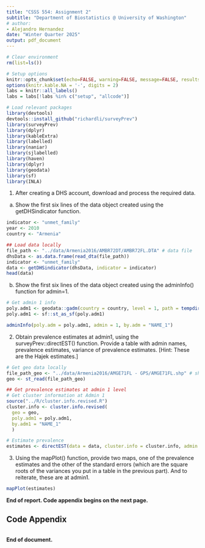 ```yaml
---
title: "CSSS 554: Assignment 2"
subtitle: "Department of Biostatistics @ University of Washington"
# author: 
- Alejandro Hernandez
date: "Winter Quarter 2025"
output: pdf_document
---
```


```r
# Clear environment
rm(list=ls())

# Setup options
knitr::opts_chunk$set(echo=FALSE, warning=FALSE, message=FALSE, results='hide')
options(knitr.kable.NA = '-', digits = 2)
labs = knitr::all_labels()
labs = labs[!labs %in% c("setup", "allcode")]

```

```r
# Load relevant packages
library(devtools) 
devtools::install_github("richardli/surveyPrev")
library(surveyPrev) 
library(dplyr) 
library(kableExtra) 
library(labelled) 
library(naniar) 
library(sjlabelled) 
library(haven) 
library(dplyr) 
library(geodata)
library(sf)
library(INLA)
```

1. After creating a DHS account, download and process the required data.

(a) Show the first six lines of the data object created using the getDHSindicator function.

```r
indicator <- "unmet_family"
year <- 2010
country <- "Armenia"

## Load data locally
file_path <- "../data/Armenia2016/AMBR72DT/AMBR72FL.DTA" # data file
dhsData <- as.data.frame(read_dta(file_path))
indicator <- "unmet_family"
data <- getDHSindicator(dhsData, indicator = indicator)
head(data)

```

(b) Show the first six lines of the data object created using the adminInfo() function for admin=1.

```r
# Get admin 1 info
poly.adm1 <- geodata::gadm(country = country, level = 1, path = tempdir())
poly.adm1 <- sf::st_as_sf(poly.adm1)

adminInfo(poly.adm = poly.adm1, admin = 1, by.adm = "NAME_1")

```

2. Obtain prevalence estimates at admin1, using the surveyPrev::directEST() function. Provide a table with admin names, prevalence estimates, variance of prevalence estimates. [Hint: These are the Hajek estimates.]

```r

# Get geo data locally
file_path_geo <- "../data/Armenia2016/AMGE71FL - GPS/AMGE71FL.shp" # shapefile
geo <- st_read(file_path_geo)

## Get prevalence estimates at admin 1 level
# Get cluster information at Admin 1
source("../R/cluster.info.revised.R")
cluster.info <- cluster.info.revised(
  geo = geo, 
  poly.adm1 = poly.adm1, 
  by.adm1 = "NAME_1"
  )

# Estimate prevalence
estimates <- directEST(data = data, cluster.info = cluster.info, admin = 1)

```


3. Using the mapPlot() function, provide two maps, one of the prevalence estimates and the other of the standard errors (which are the square roots of the variances you put in a table in the previous part). And to reiterate, these are at admin1.

```r
mapPlot(estimates)
```


**End of report. Code appendix begins on the next page.**

\pagebreak

## Code Appendix

```r
```

**End of document.**